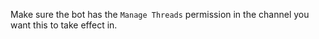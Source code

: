 Make sure the bot has the `Manage Threads` permission in the channel you want this to take effect in.
